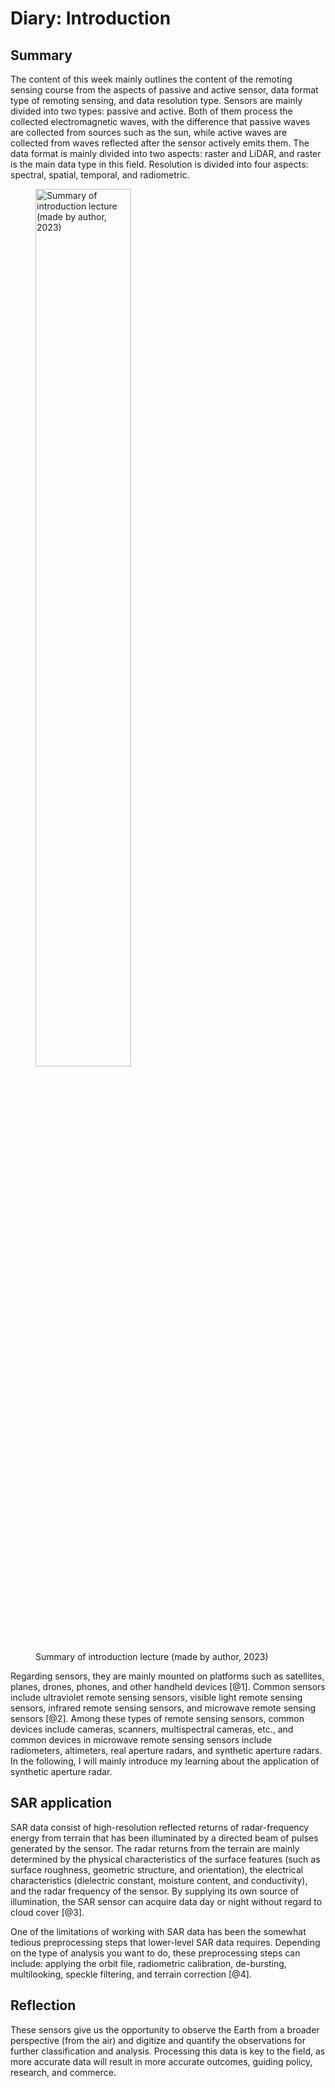# Diary: Introduction

## Summary

The content of this week mainly outlines the content of the remoting sensing course from the aspects of passive and active sensor, data format type of remoting sensing, and data resolution type. Sensors are mainly divided into two types: passive and active. Both of them process the collected electromagnetic waves, with the difference that passive waves are collected from sources such as the sun, while active waves are collected from waves reflected after the sensor actively emits them. The data format is mainly divided into two aspects: raster and LiDAR, and raster is the main data type in this field. Resolution is divided into four aspects: spectral, spatial, temporal, and radiometric.

![Summary of introduction lecture (made by author, 2023)](figure/1.Introduction.png){width="60%"}

Regarding sensors, they are mainly mounted on platforms such as satellites, planes, drones, phones, and other handheld devices [@1]. Common sensors include ultraviolet remote sensing sensors, visible light remote sensing sensors, infrared remote sensing sensors, and microwave remote sensing sensors [@2]. Among these types of remote sensing sensors, common devices include cameras, scanners, multispectral cameras, etc., and common devices in microwave remote sensing sensors include radiometers, altimeters, real aperture radars, and synthetic aperture radars. In the following, I will mainly introduce my learning about the application of synthetic aperture radar.

## SAR application

SAR data consist of high-resolution reflected returns of radar-frequency energy from terrain that has been illuminated by a directed beam of pulses generated by the sensor. The radar returns from the terrain are mainly determined by the physical characteristics of the surface features (such as surface roughness, geometric structure, and orientation), the electrical characteristics (dielectric constant, moisture content, and conductivity), and the radar frequency of the sensor. By supplying its own source of illumination, the SAR sensor can acquire data day or night without regard to cloud cover [@3].

One of the limitations of working with SAR data has been the somewhat tedious preprocessing steps that lower-level SAR data requires. Depending on the type of analysis you want to do, these preprocessing steps can include: applying the orbit file, radiometric calibration, de-bursting, multilooking, speckle filtering, and terrain correction [@4].

## Reflection

These sensors give us the opportunity to observe the Earth from a broader perspective (from the air) and digitize and quantify the observations for further classification and analysis. Processing this data is key to the field, as more accurate data will result in more accurate outcomes, guiding policy, research, and commerce.